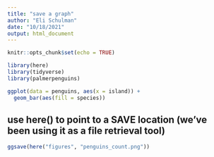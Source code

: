 ```yaml
---
title: "save a graph"
author: "Eli Schulman"
date: "10/18/2021"
output: html_document
---
```


```r
knitr::opts_chunk$set(echo = TRUE)

library(here)
library(tidyverse)
library(palmerpenguins)
```


```r
ggplot(data = penguins, aes(x = island)) +
  geom_bar(aes(fill = species))
```

## use here() to point to a SAVE location (we've been using it as a file retrieval tool)
```r
ggsave(here("figures", "penguins_count.png"))
```

